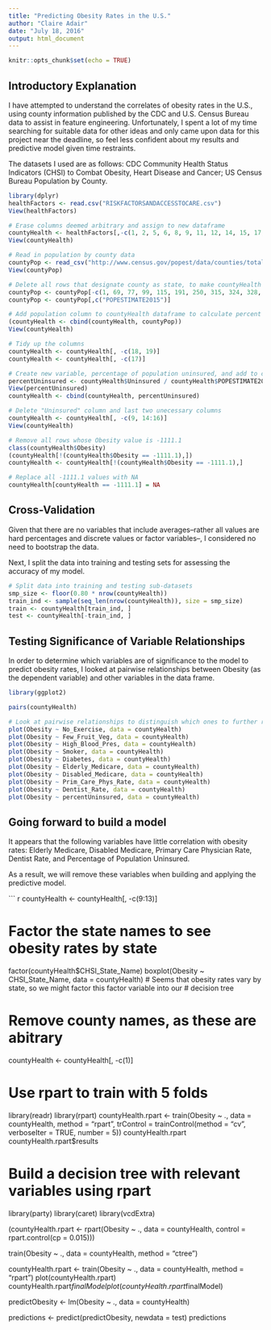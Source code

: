 ```yaml
---
title: "Predicting Obesity Rates in the U.S."
author: "Claire Adair"
date: "July 18, 2016"
output: html_document
---
```


```r
knitr::opts_chunk$set(echo = TRUE)
```

## Introductory Explanation

I have attempted to understand the correlates of obesity rates in the U.S., using county information published by the CDC and U.S. Census Bureau data to assist in feature engineering. Unfortunately, I spent a lot of my time searching for suitable data for other ideas and only came upon data for this project near the deadline, so feel less confident about my results and predictive model given time restraints.

The datasets I used are as follows: CDC Community Health Status Indicators (CHSI) to Combat Obesity, Heart Disease and Cancer; US Census Bureau Population by County.

```r
library(dplyr)
healthFactors <- read.csv("RISKFACTORSANDACCESSTOCARE.csv")
View(healthFactors)

# Erase columns deemed arbitrary and assign to new dataframe
countyHealth <- healthFactors[,-c(1, 2, 5, 6, 8, 9, 11, 12, 14, 15, 17, 18, 20, 21, 23, 24)]
View(countyHealth)

# Read in population by county data
countyPop <- read_csv("http://www.census.gov/popest/data/counties/totals/2015/files/CO-EST2015-alldata.csv")
View(countyPop)

# Delete all rows that designate county as state, to make countyHealth and countyPop compatible
countyPop <- countyPop[-c(1, 69, 77, 99, 115, 191, 250, 315, 324, 328, 330, 398, 558, 564, 609, 712, 805, 905, 1011, 1132, 1197, 1214, 1239, 1254, 1338, 1426, 1509, 1625, 1682, 1776, 1794, 1805, 1827, 1861, 1924, 2025, 2079, 2168, 2246, 2283, 2351, 2357, 2404, 2471, 2567, 2822, 2852, 2867, 3001, 3041, 3097, 3170),]
countyPop <- countyPop[,c("POPESTIMATE2015")]

# Add population column to countyHealth dataframe to calculate percent of uninsured population 
(countyHealth <- cbind(countyHealth, countyPop))
View(countyHealth)

# Tidy up the columns
countyHealth <- countyHealth[, -c(18, 19)]
countyHealth <- countyHealth[, -c(17)]

# Create new variable, percentage of population uninsured, and add to countyHealth dataframe
percentUninsured <- countyHealth$Uninsured / countyHealth$POPESTIMATE2015
View(percentUninsured)
countyHealth <- cbind(countyHealth, percentUninsured)

# Delete "Uninsured" column and last two unecessary columns
countyHealth <- countyHealth[, -c(9, 14:16)]
View(countyHealth)

# Remove all rows whose Obesity value is -1111.1
class(countyHealth$Obesity)
(countyHealth[!(countyHealth$Obesity == -1111.1),])
countyHealth <- countyHealth[!(countyHealth$Obesity == -1111.1),]

# Replace all -1111.1 values with NA
countyHealth[countyHealth == -1111.1] = NA
```

## Cross-Validation

Given that there are no variables that include averages--rather all values are hard percentages and discrete values or factor variables--, I considered no need to bootstrap the data.

Next, I split the data into training and testing sets for assessing the accuracy of my model.

```r
# Split data into training and testing sub-datasets
smp_size <- floor(0.80 * nrow(countyHealth))
train_ind <- sample(seq_len(nrow(countyHealth)), size = smp_size)
train <- countyHealth[train_ind, ]
test <- countyHealth[-train_ind, ]
```

## Testing Significance of Variable Relationships

In order to determine which variables are of significance to the model to predict obesity rates, I looked at pairwise relationships between Obesity (as the dependent variable) and other variables in the data frame.

```r
library(ggplot2)

pairs(countyHealth)

# Look at pairwise relationships to distinguish which ones to further remove
plot(Obesity ~ No_Exercise, data = countyHealth)
plot(Obesity ~ Few_Fruit_Veg, data = countyHealth)
plot(Obesity ~ High_Blood_Pres, data = countyHealth)
plot(Obesity ~ Smoker, data = countyHealth)
plot(Obesity ~ Diabetes, data = countyHealth)
plot(Obesity ~ Elderly_Medicare, data = countyHealth)
plot(Obesity ~ Disabled_Medicare, data = countyHealth)
plot(Obesity ~ Prim_Care_Phys_Rate, data = countyHealth)
plot(Obesity ~ Dentist_Rate, data = countyHealth)
plot(Obesity ~ percentUninsured, data = countyHealth)
```

## Going forward to build a model

It appears that the following variables have little correlation with obesity rates: 
Elderly Medicare, Disabled Medicare, Primary Care Physician Rate, Dentist Rate, and Percentage of Population Uninsured.

As a result, we will remove these variables when building and applying the predictive model.

``` r

countyHealth <- countyHealth[, -c(9:13)]

# Factor the state names to see obesity rates by state
factor(countyHealth$CHSI_State_Name)
boxplot(Obesity ~ CHSI_State_Name, data = countyHealth)
# Seems that obesity rates vary by state, so we might factor this factor variable into our
# decision tree

# Remove county names, as these are abitrary
countyHealth <- countyHealth[, -c(1)]

# Use rpart to train with 5 folds
library(readr)
library(rpart)
countyHealth.rpart <- train(Obesity ~ ., data = countyHealth, method = "rpart", 
                            trControl = trainControl(method = "cv", 
                                                     verboseIter = TRUE, 
                                                     number = 5))
countyHealth.rpart
countyHealth.rpart$results

# Build a decision tree with relevant variables using rpart
library(party)
library(caret)
library(vcdExtra)

(countyHealth.rpart <- rpart(Obesity ~ ., data = countyHealth, control = rpart.control(cp = 0.015)))

train(Obesity ~ .,  data = countyHealth, method = "ctree")

countyHealth.rpart <- train(Obesity ~ ., data = countyHealth, method = "rpart")
plot(countyHealth.rpart)
countyHealth.rpart$finalModel
plot(countyHealth.rpart$finalModel)

predictObesity <- lm(Obesity ~ ., data = countyHealth)

predictions <- predict(predictObesity, newdata = test)
predictions